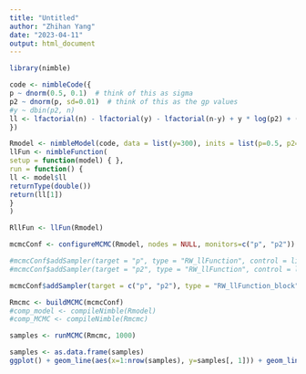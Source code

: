```yaml
---
title: "Untitled"
author: "Zhihan Yang"
date: "2023-04-11"
output: html_document
---
```


```r
library(nimble)
```


```r
code <- nimbleCode({
p ~ dnorm(0.5, 0.1)  # think of this as sigma
p2 ~ dnorm(p, sd=0.01)  # think of this as the gp values
#y ~ dbin(p2, n)
ll <- lfactorial(n) - lfactorial(y) - lfactorial(n-y) + y * log(p2) + (n-y) * log(1-p2)
})

Rmodel <- nimbleModel(code, data = list(y=300), inits = list(p=0.5, p2=0.75, n=1000))
llFun <- nimbleFunction(
setup = function(model) { },
run = function() {
ll <- model$ll
returnType(double())
return(ll[1])
}
)

RllFun <- llFun(Rmodel)

mcmcConf <- configureMCMC(Rmodel, nodes = NULL, monitors=c("p", "p2"))

#mcmcConf$addSampler(target = "p", type = "RW_llFunction", control = list(llFunction = RllFun, includesTarget = FALSE))
#mcmcConf$addSampler(target = "p2", type = "RW_llFunction", control = list(llFunction = RllFun, includesTarget = FALSE))

mcmcConf$addSampler(target = c("p", "p2"), type = "RW_llFunction_block", control = list(llFunction = RllFun, includesTarget = FALSE))

Rmcmc <- buildMCMC(mcmcConf)
#comp_model <- compileNimble(Rmodel) 
#comp_MCMC <- compileNimble(Rmcmc)
```

```r
samples <- runMCMC(Rmcmc, 1000)
```


```r
samples <- as.data.frame(samples)
ggplot() + geom_line(aes(x=1:nrow(samples), y=samples[, 1])) + geom_line(aes(x=1:nrow(samples), y=samples[, 2]), color="red")
```

